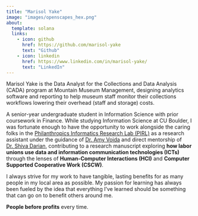 ```yaml
---
title: "Marisol Yake"
image: "images/openscapes_hex.png"
about:
  template: solana
  links:
    - icon: github
      href: https://github.com/marisol-yake
      text: "Github"
    - icon: linkedin
      href: https://www.linkedin.com/in/marisol-yake/
      text: "LinkedIn"
---
```


::: {#hero-heading}
Marisol Yake is the Data Analyst for the Collections and Data Analysis (CADA) program at Mountain Museum Management, designing analytics software and reporting to help museum staff monitor their collections workflows lowering their overhead (staff and storage) costs.

A senior-year undergraduate student in Information Science with prior coursework in Finance. While studying Information Science at CU Boulder, I was fortunate enough to have the opportunity to work alongside the caring folks in the [Philanthropics Informatics Research Lab (PIRL)](https://amy.voida.com/research-group/ "Link to PIRL website") as a research assistant under the guidance of [Dr. Amy Voida](https://amy.voida.com/ "Link to Dr. Amy Voida's website") and direct mentorship of [Dr. Shiva Darian](https://smdarian.github.io/ "Link to Dr. Shiva Darian's website"), contributing to a research manuscript exploring **how labor unions use data and information communication technologies (ICTs)** through the lenses of **Human-Computer Interactions (HCI)** and **Computer Supported Cooperative Work (CSCW)**.

I always strive for my work to have tangible, lasting benefits for as many people in my local area as possible. My passion for learning has always been fueled by the idea that everything I've learned should be something that can go on to benefit others around me.

**People before profits** every time.
:::
